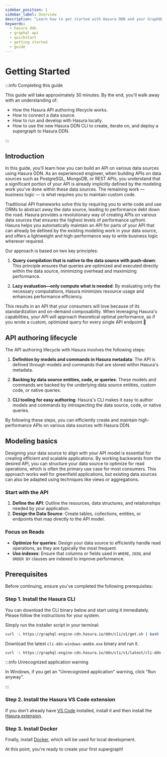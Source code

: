 ```yaml
---
sidebar_position: 1
sidebar_label: Overview
description: "Learn how to get started with Hasura DDN and your GraphQL API."
keywords:
  - hasura ddn
  - graphql api
  - quickstart
  - getting started
  - guide
---
```



# Getting Started

:::info Completing this guide

This guide will take approximately 30 minutes. By the end, you'll walk away with an understanding of:

- How the Hasura API authoring lifecycle works.
- How to connect a data source.
- How to run and develop with Hasura locally.
- How to use the new Hasura DDN CLI to create, iterate on, and deploy a supergraph to Hasura DDN.

:::

## Introduction

In this guide, you'll learn how you can build an API on various data sources using Hasura DDN. As an experienced
engineer, when building APIs on data sources such as PostgreSQL, MongoDB, or REST APIs, you understand that a
significant portion of your API is already implicitly defined by the modeling work you've done within these data
sources. The remaining work — business logic — is what requires you to maintain custom code.

Traditional API frameworks solve this by requiring you to write code and use ORMs to abstract away the data source,
leading to performance debt down the road. Hasura provides a revolutionary way of creating APIs on various data sources
that ensures the highest levels of performance upfront. Hasura helps you automatically maintain an API for parts of your
API that can already be defined by the existing modeling work in your data source, and offers a lightweight and
high-performance way to write business logic wherever required.

Our approach is based on two key principles:

1. **Query compilation that is native to the data source with push-down**: This principle ensures that queries are
   optimized and executed directly within the data source, minimizing overhead and maximizing performance.

2. **Lazy evaluation—only compute what is needed**: By evaluating only the necessary computations, Hasura minimizes
   resource usage and enhances performance efficiency.

This results in an API that your consumers will love because of its standardization and on-demand composability. When
leveraging Hasura's capabilities, your API will approach theoretical optimal performance, as if you wrote a custom,
optimized query for every single API endpoint 🚀

## API authoring lifecycle

The API authoring lifecycle with Hasura involves the following steps:

1. **Definition by models and commands in Hasura metadata**: The API is defined through models and commands that are
   stored within Hasura's metadata.

2. **Backing by data source entities, code, or queries**: These models and commands are backed by the underlying data
   source entities, custom code, or native queries.

3. **CLI tooling for easy authoring**: Hasura's CLI makes it easy to author models and commands by introspecting the
   data source, code, or native queries.

By following these steps, you can efficiently create and maintain high-performance APIs on various data sources with
Hasura DDN.

## Modeling basics

Designing your data source to align with your API model is essential for creating efficient and scalable applications.
By working backwards from the desired API, you can structure your data source to optimize for read operations, which is
often the primary use case for most consumers. This approach works well for greenfield applications, but existing data
sources can also be adapted using techniques like views or aggregations.

### Start with the API

1. **Define the API**: Outline the resources, data structures, and relationships needed by your application.
2. **Design the Data Source**: Create tables, collections, entities, or endpoints that map directly to the API model.

### Focus on Reads

- **Optimize for queries**: Design your data source to efficiently handle read operations, as they are typically the
  most frequent.
- **Use indexes**: Ensure that columns or fields used in `WHERE`, `JOIN`, and `ORDER BY` clauses are indexed to improve
  performance.

## Prerequisites

Before continuing, ensure you've completed the following prerequisites:

### Step 1. Install the Hasura CLI

You can download the CLI binary below and start using it immediately. Please follow the instructions for your system.

<Tabs groupId="os-preference" className="api-tabs">

<TabItem value="macOS-or-linux" label="macOS and Linux">

Simply run the installer script in your terminal:

```bash
curl -L https://graphql-engine-cdn.hasura.io/ddn/cli/v1/get.sh | bash
```

</TabItem>

<TabItem value="windows" label="Windows">

Download the latest `cli-ddn-windows-amd64.exe` binary and run it.

```bash
curl -L https://graphql-engine-cdn.hasura.io/ddn/cli/v1/latest/cli-ddn-windows-amd64.exe -o ddn.exe
```

:::info Unrecognized application warning

In Windows, if you get an "Unrecognized application" warning, click "Run anyway".

:::

</TabItem>
</Tabs>

### Step 2. Install the Hasura VS Code extension

If you don't already have [VS Code](https://code.visualstudio.com/download) installed, install it and then install the
[Hasura extension](https://marketplace.visualstudio.com/items?itemName=HasuraHQ.hasura).

### Step 3. Install Docker

Finally, install [Docker](https://docs.docker.com/engine/install/), which will be used for local development.

At this point, you're ready to create your first supergraph!
